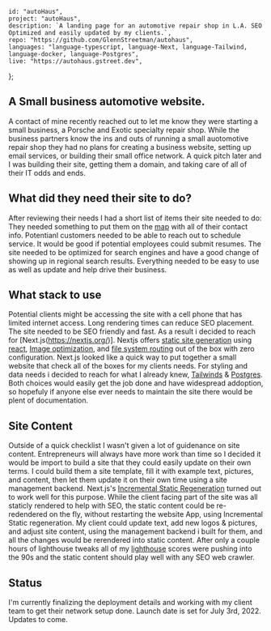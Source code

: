 
    id: "autoHaus",
    project: "autoHaus",
    description: `A landing page for an automotive repair shop in L.A. SEO Optimized and easily updated by my clients.`,
    repo: "https://github.com/GlennStreetman/autohaus",
    languages: "language-typescript, language-Next, language-Tailwind, language-docker, language-Postgres",
    live: "https://autohaus.gstreet.dev",
};

## A Small business automotive website.

A contact of mine recently reached out to let me know they were starting a small business, a Porsche and Exotic specialty repair shop. While the business partners know
the ins and outs of running a small auotomotive repair shop they had no plans for creating a business website, setting up email services, or building their small office network.
A quick pitch later and I was building their site, getting them a domain, and taking care of all of their IT odds and ends.

## What did they need their site to do?

After reviewing their needs I had a short list of items their site needed to do: They needed something to put them on the [map](https://www.google.com/maps) with all of their contact info.
Potentianl customers needed to be able to reach out to schedule service. It would be good if potential employees could submit resumes. The site needed to be optimized for search engines and have a good change
of showing up in regional search results. Everything needed to be easy to use as well as update and help drive their business.

## What stack to use

Potential clients might be accessing the site with a cell phone that has limited internet access. Long rendering times can reduce SEO placement. The site needed to be SEO friendly and fast. As a result i decided to reach
for [Next.js(https://nextjs.org/)]. Nextjs offers [static site generation](https://nextjs.org/docs/basic-features/data-fetching/overview) using [react](https://reactjs.org/),
[Image optimization](https://nextjs.org/docs/basic-features/image-optimization), and [file system routing](https://nextjs.org/docs/routing/introduction) out of the box with zero configuration.
Next.js looked like a quick way to put together a small website that check all of the boxes for my clients needs.
For styling and data needs i decided to reach for what I already knew, [Tailwinds](https://tailwindcss.com/) & [Postgres](https://www.postgresql.org/). Both choices would easily get the job done and have widespread addoption, so
hopefuly if anyone else ever needs to maintain the site there would be plent of documentation.

## Site Content

Outside of a quick checklist I wasn't given a lot of guidenance on site content. Entrepreneurs will always have more work than time so I decided it would be import to build a site
that they could easily update on their own terms. I could build them a site template, fill it with example text, pictures, and content, then let them update it on their own time using a site management backend.
Next.js's [Incremental Static Regeneration](https://nextjs.org/docs/basic-features/data-fetching/incremental-static-regeneration#on-demand-revalidation-beta) turned out to work well for this purpose.
While the client facing part of the site was all staticly rendered to help with SEO, the static content could be re-redendered on the fly, without restarting the website App, using Incremental Static regeneration.
My client could update text, add new logos & pictures, and adjust site content, using the management backend i built for them, and all the changes would be rerendered into static content.
After only a couple hours of lighthouse tweaks all of my [lighthouse](https://chrome.google.com/webstore/detail/lighthouse/blipmdconlkpinefehnmjammfjpmpbjk?hl=en) scores were pushing into the 90s and the static content should
play well with any SEO web crawler.

## Status

I'm currently finalizing the deployment details and working with my client team to get their network setup done. Launch date is set for July 3rd, 2022. Updates to come.
